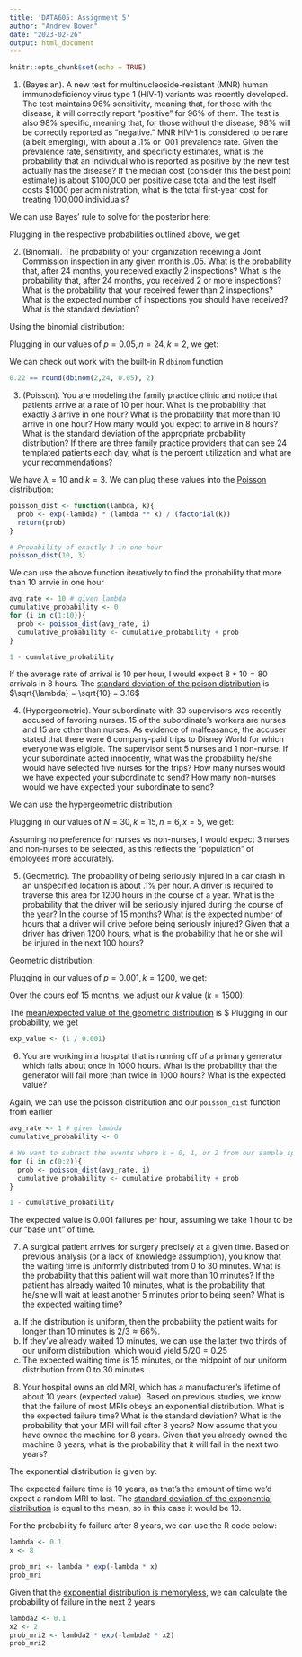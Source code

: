 ```yaml
---
title: 'DATA605: Assignment 5'
author: "Andrew Bowen"
date: "2023-02-26"
output: html_document
---
```


```r
knitr::opts_chunk$set(echo = TRUE)
```

1.  (Bayesian). A new test for multinucleoside-resistant (MNR) human immunodeficiency virus type 1 (HIV-1) variants was recently developed. The test maintains 96% sensitivity, meaning that, for those with the disease, it will correctly report “positive” for 96% of them. The test is also 98% specific, meaning that, for those without the disease, 98% will be correctly reported as “negative.” MNR HIV-1 is considered to be rare (albeit emerging), with about a .1% or .001 prevalence rate. Given the prevalence rate, sensitivity, and specificity estimates, what is the probability that an individual who is reported as positive by the new test actually has the disease? If the median cost (consider this the best point estimate) is about $100,000 per positive case total and the test itself costs \$1000 per administration, what is the total first-year cost for treating 100,000 individuals?


We can use Bayes' rule to solve for the posterior here:

\begin{aligned}
  P(disease | positive) = \frac{P(disease)P(positive | disease)}{P(positive)}
\end{aligned}

Plugging in the respective probabilities outlined above, we get

\begin{aligned}
  P(disease | positive) = \frac{(0.001)(0.96)}{(0.96 * 0.001) + (0.999 * 0.002)} \approx 0.045 \approx 4.5\%
\end{aligned}
  
2. (Binomial). The probability of your organization receiving a Joint Commission inspection in any given month is .05. What is the probability that, after 24 months, you received exactly 2 inspections? What is the probability that, after 24 months, you received 2 or more inspections? What is the probability that your received fewer than 2 inspections? What is the expected number of inspections you should have received? What is the standard deviation?
  
Using the binomial distribution:

\begin{aligned}
  P(k:n, p) = {n \choose k} p^k (1 - p)^{n - k}
\end{aligned}

Plugging in our values of $p = 0.05, n =24, k = 2$, we get:

\begin{equation}
  P(2:24, 0.05) = {24 \choose 2} (0.05)^2(0.95)^22 \approx 22\%
\end{equation}
  
We can check out work with the built-in R `dbinom` function
```r
0.22 == round(dbinom(2,24, 0.05), 2)
```
3.  (Poisson). You are modeling the family practice clinic and notice that patients arrive at a rate of 10 per hour. What is the probability that exactly 3 arrive in one hour? What is the probability that more than 10 arrive in one hour? How many would you expect to arrive in 8 hours? What is the standard deviation of the appropriate probability distribution? If there are three family practice providers that can see 24 templated patients each day, what is the percent utilization and what are your recommendations?

We have $\lambda = 10$ and $k = 3$. We can plug these values into the [Poisson distribution](https://www.sciencedirect.com/topics/mathematics/poisson-distribution):

\begin{equation}
  P(X = k) = \frac{\lambda^k}{k!} \exp{-\lambda}
\end{equation}

```r
poisson_dist <- function(lambda, k){
  prob <- exp(-lambda) * (lambda ** k) / (factorial(k))
  return(prob)
}

# Probability of exactly 3 in one hour
poisson_dist(10, 3)
```
  
We can use the above function iteratively to find the probability that more than 10 arrvie in one hour
```r
avg_rate <- 10 # given lambda
cumulative_probability <- 0
for (i in c(1:10)){
  prob <- poisson_dist(avg_rate, i)
  cumulative_probability <- cumulative_probability + prob
}

1 - cumulative_probability
```
  
If the average rate of arrival is 10 per hour, I would expect $8 * 10 = 80$ arrivals  in 8 hours. The [standard deviation of the poison distribution](https://www.sciencedirect.com/topics/mathematics/poisson-distribution) is $\sqrt{\lambda} = \sqrt{10} = 3.16$


4. (Hypergeometric). Your subordinate with 30 supervisors was recently accused of favoring nurses. 15 of the subordinate’s workers are nurses and 15 are other than nurses. As evidence of malfeasance, the accuser stated that there were 6 company-paid trips to Disney World for which everyone was eligible. The supervisor sent 5 nurses and 1 non-nurse. If your subordinate acted innocently, what was the probability he/she would have selected five nurses for the trips? How many nurses would we have expected your subordinate to send? How many non-nurses would we have expected your subordinate to send?

  
We can use the hypergeometric distribution:

\begin{equation}
  h(N, k, n, x) = \frac{{k \choose x}{N - k \choose n - x}}{{N \choose n}}
\end{equation}

Plugging in our values of $N = 30, k = 15, n = 6, x = 5$, we get:
\begin{equation}
  h(30, 15, 6, 5) = \frac{{15 \choose 5}{15 \choose 1}}{{30 \choose 6}} \approx 0.075
\end{equation}
  
Assuming no preference for nurses vs non-nurses, I would expect 3 nurses and non-nurses to be selected, as this reflects the "population" of employees more accurately.


5. (Geometric). The probability of being seriously injured in a car crash in an unspecified location is about .1% per hour. A driver is required to traverse this area for 1200 hours in the course of a year. What is the probability that the driver will be seriously injured during the course of the year? In the course of 15 months? What is the expected number of hours that a driver will drive before being seriously injured? Given that a driver has driven 1200 hours, what is the probability that he or she will be injured in the next 100 hours?


Geometric distribution:

\begin{equation}
  P(X = k) = p(1 - p)^{k -1}
\end{equation}

Plugging in our values of $p = 0.001, k = 1200$, we get:

\begin{equation}
  P(X = k) = 0.001 ( 0.999 )^1200 \approx 0.0003
\end{equation}

Over the cours eof 15 months, we adjust our $k$ value ($k = 1500$):

\begin{equation}
  P(X = k) = 0.001 ( 0.999 )^1500 \approx 0.0002
\end{equation}

The [mean/expected value of the geometric distribution](https://en.wikipedia.org/wiki/Geometric_distribution) is $\frac{1 - p}{p} Plugging in our probability, we get
```r
exp_value <- (1 / 0.001)
```


6. You are working in a hospital that is running off of a primary generator which fails about once in 1000 hours. What is the probability that the generator will fail more than twice in 1000 hours? What is the expected value?

Again, we can use the poisson distribution and our `poisson_dist` function from earlier

```r
avg_rate <- 1 # given lambda
cumulative_probability <- 0

# We want to subract the events where k = 0, 1, or 2 from our sample space
for (i in c(0:2)){
  prob <- poisson_dist(avg_rate, i)
  cumulative_probability <- cumulative_probability + prob
}

1 - cumulative_probability
```

The expected value is 0.001 failures per hour, assuming we take 1 hour to be our "base unit" of time.

7. A surgical patient arrives for surgery precisely at a given time. Based on previous analysis (or a lack of knowledge assumption), you know that the waiting time is uniformly distributed from 0 to 30 minutes. What is the probability that this patient will wait more than 10 minutes? If the patient has already waited 10 minutes, what is the probability that he/she will wait at least another 5 minutes prior to being seen? What is the expected waiting time?

a) If the distribution is uniform, then the probability the patient waits for longer than 10 minutes is $2/3 \approx 66\%$. 
b) If they've already waited 10 minutes, we can use the latter two thirds of our uniform distribution, which would yield $5/20 = 0.25$
c) The expected waiting time is 15 minutes, or the midpoint of our uniform distribution from 0 to 30 minutes.
  
  \begin{equation}
    P(T \ge 15 | T \ge 10) = \frac{P(T \ge 10 | T \ge 15) \cdot P(T \ge 15)}{P(T \ge 10 | T \ge 15) * P(T \ge 15) + P(T \ge 15 | T \ge 10) \cdot P(T < 15)}
  \end{equation}

  \begin{equation}
     P(T \geq 15 | T \ge 10) = \frac{0.5}{0.5 + \frac{5}{15} * 0.5} = 0.75
  \end{equation}

8. Your hospital owns an old MRI, which has a manufacturer’s lifetime of about 10 years (expected value). Based on previous studies, we know that the failure of most MRIs obeys an exponential distribution. What is the expected failure time? What is the standard deviation? What is the probability that your MRI will fail after 8 years? Now assume that you have owned the machine for 8 years. Given that you already owned the machine 8 years, what is the probability that it will fail in the next two years?

The exponential distribution is given by:

\begin{equation}
  f(x; \lambda) = \lambda\exp{-\lambda x}
\end{equation}

The expected failure time is 10 years, as that's the amount of time we'd expect a random MRI to last. The [standard deviation of the exponential distribution](https://en.wikipedia.org/wiki/Exponential_distribution) is equal to the mean, so in this case it would be 10. 

For the probability fo failure after 8 years, we can use the R code below:

```r
lambda <- 0.1
x <- 8

prob_mri <- lambda * exp(-lambda * x)
prob_mri
```

Given that the [exponential distribution is memoryless](https://en.wikipedia.org/wiki/Exponential_distribution#Memorylessness), we can calculate the probability of failure in the next 2 years

```r
lambda2 <- 0.1
x2 <- 2
prob_mri2 <- lambda2 * exp(-lambda2 * x2)
prob_mri2
```

